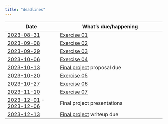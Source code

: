 ```yaml
---
title: "deadlines"
---
```


| Date      | What's [due]{.orange_due}/happening |
|-----------|----------------------|
| [2023-08-31](schedule.qmd#friday-august-31)   | [Exercise 01](ex01-read-a-scientific-paper.qmd) |
| [2023-09-08](schedule.qmd#friday-september-8) | [Exercise 02](ex02-norms-counternorms.qmd) |
| [2023-09-29](schedule.qmd#friday-september-29)  | [Exercise 03](ex03-scientific-integrity.qmd) |
| [2023-10-06](schedule.qmd#friday-october-6)  | [Exercise 04](ex04-p-hacking.qmd") |
| [2023-10-13](schedule.qmd#friday-october-13) | [Final project](final-project.qmd) proposal due |
| [2023-10-20](schedule.qmd#friday-october-20) | [Exercise 05](ex05-apes.qmd) |
| [2023-10-27](schedule.qmd#friday-october-27) | [Exercise 06](ex06-replication.qmd) |
| [2023-11-10](schedule.qmd#friday-november-10) | [Exercise 07](ex07-sharing.qmd) |
| [2023-12-01](schedule.qmd#friday-december-1) - [2023-12-06](schedule.qmd#wednesday-december-6) | Final project presentations |
| [2023-12-13](schedule.qmd#wednesday-december-13)  | [Final project](final-project.qmd) writeup due |